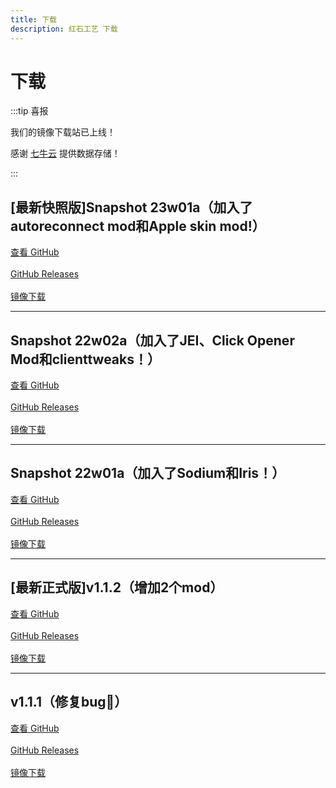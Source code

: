 ```yaml
---
title: 下载
description: 红石工艺 下载
---
```

# 下载

:::tip 喜报

我们的镜像下载站已上线！

感谢 [七牛云](https://www.qiniu.com/) 提供数据存储！

:::


## [最新快照版]Snapshot 23w01a（加入了autoreconnect mod和Apple skin mod!）

<a href="https://github.com/RedstoneCraftTeam/Redstone_Craft/releases/tag/23w01a" class="linkbtn">查看 GitHub</a>
<br /><br />
<a href="https://github.com/RedstoneCraftTeam/Redstone_Craft/releases/download/23w01a/RedstoneCraft23w01a_1.19fabric.zip" class="linkbtn">GitHub Releases</a>
<br /><br />
<a href="http://download.rscraft.cf/snapshot/23w01a/RedstoneCraft23w01a_1.19fabric.zip" class="linkbtn">镜像下载</a>

----------

## Snapshot 22w02a（加入了JEI、Click Opener Mod和clienttweaks！）

<a href="https://github.com/RedstoneCraftTeam/Redstone_Craft/releases/tag/22w02a" class="linkbtn">查看 GitHub</a>
<br /><br />
<a href="https://github.com/RedstoneCraftTeam/Redstone_Craft/releases/download/22w02a/RedstoneCraft22w02a_1.19fabric.zip" class="linkbtn">GitHub Releases</a>
<br /><br />
<a href="https://download.rscraft.cf/snapshot/22w02a/RedstoneCraft22w02a_1.19fabric.zip" class="linkbtn">镜像下载</a>

----------

## Snapshot 22w01a（加入了Sodium和Iris！）

<a href="https://github.com/RedstoneCraftTeam/Redstone_Craft/releases/tag/22w01a" class="linkbtn">查看 GitHub</a>
<br /><br />
<a href="https://github.com/RedstoneCraftTeam/Redstone_Craft/releases/download/22w01a/RedstoneCraft22w01a_1.19fabric.zip" class="linkbtn">GitHub Releases</a>
<br /><br />
<a href="https://download.rscraft.cf/snapshot/22w01a/RedstoneCraft22w01a_1.19fabric.zip" class="linkbtn">镜像下载</a>

----------

## [最新正式版]v1.1.2（增加2个mod）

<a href="https://github.com/RedstoneCraftTeam/Redstone_Craft/releases/tag/1.1.2" class="linkbtn">查看 GitHub</a>
<br /><br />
<a href="https://github.com/RedstoneCraftTeam/Redstone_Craft/releases/download/1.1.2/RedstoneCraft1.1.2_1.19-fabric.zip" class="linkbtn">GitHub Releases</a>
<br /><br />
<a href="https://download.rscraft.cf/1.1.2/RedstoneCraft1.1.2_1.19-fabric.zip" class="linkbtn">镜像下载</a>

----------

## v1.1.1（修复bug🐛）

<a href="https://github.com/RedstoneCraftTeam/Redstone_Craft/releases/tag/v1.1.1" class="linkbtn">查看 GitHub</a>
<br /><br />
<a href="https://github.com/RedstoneCraftTeam/Redstone_Craft/releases/download/v1.1.1/RedstoneCraft1.1_1.19-fabric.zip" class="linkbtn">GitHub Releases</a>
<br /><br />
<a href="https://download.rscraft.cf/1.1.1/RedstoneCraft1.1_1.19-fabric.zip" class="linkbtn">镜像下载</a>
